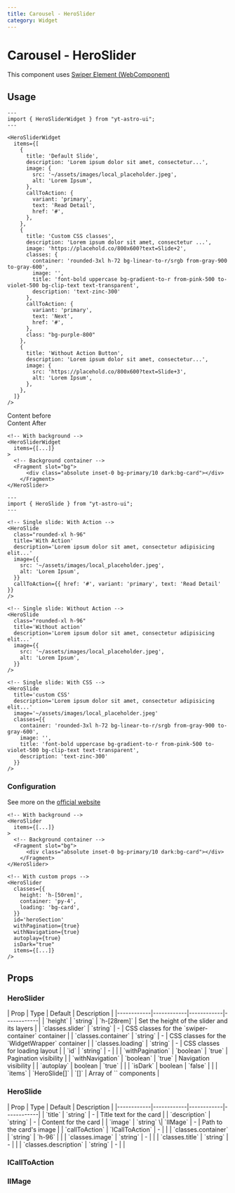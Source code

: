 ```yaml
---
title: Carousel - HeroSlider
category: Widget
---
```



# Carousel - HeroSlider

This component uses [Swiper Element (WebComponent)](https://swiperjs.com/element)

<Demo title="">
  <HeroSliderWidget
    items={[
      {
        title: 'Default Slide',
        description: 'Lorem ipsum dolor sit amet, consectetur adipisicing elit dolor sit amet, consectetur adipisicing elit.',
        image: {
          src: '~/assets/images/local_placeholder.jpeg',
          alt: 'Lorem Ipsum',
        },
        callToAction: {
          variant: 'primary',
          text: 'Read Detail',
          href: '#',
        },
      },
      {
        title: 'Custom CSS classes',
        description: 'Lorem ipsum dolor sit amet, consectetur adipisicing elit dolor sit amet, consectetur adipisicing elit',
        image: 'https://placehold.co/800x600?text=Slide+2',
        classes: {
          container: 'rounded-3xl h-72 bg-linear-to-r/srgb from-gray-900 to-gray-600',
          image: '',
          title: 'font-bold uppercase bg-gradient-to-r from-pink-500 to-violet-500 bg-clip-text text-transparent',
          description: 'text-zinc-300'
        },
        callToAction: {
          variant: 'primary',
          text: 'Next',
          href: '#',
        },
        class: "bg-purple-800"
      },
      {
        title: 'Without Action Button',
        description: 'Lorem ipsum dolor sit amet, consectetur adipisicing elit dolor sit amet, consectetur adipisicing elit.',
        image: {
          src: 'https://placehold.co/800x600?text=Slide+3',
          alt: 'Lorem Ipsum',
        },
      },
    ]}
  />
</Demo>

## Usage

```astro
---
import { HeroSliderWidget } from "yt-astro-ui";
---

<HeroSliderWidget
  items={[
    {
      title: 'Default Slide',
      description: 'Lorem ipsum dolor sit amet, consectetur...',
      image: {
        src: '~/assets/images/local_placeholder.jpeg',
        alt: 'Lorem Ipsum',
      },
      callToAction: {
        variant: 'primary',
        text: 'Read Detail',
        href: '#',
      },
    },
    {
      title: 'Custom CSS classes',
      description: 'Lorem ipsum dolor sit amet, consectetur ...',
      image: 'https://placehold.co/800x600?text=Slide+2',
      classes: {
        container: 'rounded-3xl h-72 bg-linear-to-r/srgb from-gray-900 to-gray-600',
        image: '',
        title: 'font-bold uppercase bg-gradient-to-r from-pink-500 to-violet-500 bg-clip-text text-transparent',
        description: 'text-zinc-300'
      },
      callToAction: {
        variant: 'primary',
        text: 'Next',
        href: '#',
      },
      class: "bg-purple-800"
    },
    {
      title: 'Without Action Button',
      description: 'Lorem ipsum dolor sit amet, consectetur...',
      image: {
        src: 'https://placehold.co/800x600?text=Slide+3',
        alt: 'Lorem Ipsum',
      },
    },
  ]}
/>
```

<Demo title="With Background" class="bg-stripe [&>*]:text-white">
  Content before
  <HeroSliderWidget
    items={[
      {
        title: 'Default Slide',
        description: 'Lorem ipsum dolor sit amet, consectetur adipisicing elit dolor sit amet, consectetur adipisicing elit.',
        image: '~/assets/images/local_placeholder.jpeg',
        callToAction: {
          variant: 'primary',
          text: 'Read Detail',
          href: '#',
        },
      },
      {
        title: 'Default Slide',
        description: 'Lorem ipsum dolor sit amet, consectetur adipisicing elit dolor sit amet, consectetur adipisicing elit.',
        image: '~/assets/images/local_placeholder.jpeg',
        callToAction: {
          variant: 'primary',
          text: 'Read Detail',
          href: '#',
        },
      },
    ]}
  >
    <Fragment slot="bg">
      <div className="absolute inset-0 bg-primary"></div>
    </Fragment>
  </HeroSliderWidget>
  Content After
</Demo>

```astro
<!-- With background -->
<HeroSliderWidget
  items={[...]}
>
  <!-- Background container -->
  <Fragment slot="bg">
      <div class="absolute inset-0 bg-primary/10 dark:bg-card"></div>
    </Fragment>
</HeroSlider>
```

<div className="space-y-12">
  <Demo title="Single slide">
    <HeroSlide
      title='With Action'
      description='Lorem ipsum dolor sit amet, consectetur adipisicing elit...'
      image={{
        src: '~/assets/images/local_placeholder.jpeg',
        alt: 'Lorem Ipsum',
      }}
      callToAction={{ href: '#', variant: 'primary', text: 'Read Detail' }}
    />
  </Demo>
  
  <Demo title="Single slide: without action">
    <HeroSlide
      title='Without action'
      description='Lorem ipsum dolor sit amet, consectetur adipisicing elit...'
      image={{
        src: '~/assets/images/local_placeholder.jpeg',
        alt: 'Lorem Ipsum',
      }}
    />
  </Demo>
  
  <Demo title="Single slide: custom CSS">
    <HeroSlide
      title='custom CSS'
      description='Lorem ipsum dolor sit amet, consectetur adipisicing elit...'
      image='~/assets/images/local_placeholder.jpeg'
      classes={{
        container: 'rounded-3xl h-72 bg-linear-to-r/srgb from-gray-900 to-gray-600',
        image: '',
        title: 'font-bold uppercase bg-gradient-to-r from-pink-500 to-violet-500 bg-clip-text text-transparent',
        description: 'text-zinc-300'
      }}
    />
  </Demo>
</div>


```astro
---
import { HeroSlide } from "yt-astro-ui";
---

<!-- Single slide: With Action -->
<HeroSlide
  class="rounded-xl h-96"
  title='With Action'
  description='Lorem ipsum dolor sit amet, consectetur adipisicing elit...'
  image={{
    src: '~/assets/images/local_placeholder.jpeg',
    alt: 'Lorem Ipsum',
  }}
  callToAction={{ href: '#', variant: 'primary', text: 'Read Detail' }}
/>

<!-- Single slide: Without Action -->
<HeroSlide
  class="rounded-xl h-96"
  title='Without action'
  description='Lorem ipsum dolor sit amet, consectetur adipisicing elit...'
  image={{
    src: '~/assets/images/local_placeholder.jpeg',
    alt: 'Lorem Ipsum',
  }}
/>

<!-- Single slide: With CSS -->
<HeroSlide
  title='custom CSS'
  description='Lorem ipsum dolor sit amet, consectetur adipisicing elit...'
  image='~/assets/images/local_placeholder.jpeg'
  classes={{
    container: 'rounded-3xl h-72 bg-linear-to-r/srgb from-gray-900 to-gray-600',
    image: '',
    title: 'font-bold uppercase bg-gradient-to-r from-pink-500 to-violet-500 bg-clip-text text-transparent',
    description: 'text-zinc-300'
  }}
/>
```


### Configuration

See more on the [official website](https://swiperjs.com/element#updating-parameters)

```astro
<!-- With background -->
<HeroSlider
  items={[...]}
>
  <!-- Background container -->
  <Fragment slot="bg">
      <div class="absolute inset-0 bg-primary/10 dark:bg-card"></div>
    </Fragment>
</HeroSlider>

<!-- With custom props -->
<HeroSlider
  classes={{ 
    height: 'h-[50rem]',
    container: 'py-4',
    loading: 'bg-card',
  }}
  id='heroSection'
  withPagination={true}
  withNavigation={true}
  autoplay={true}
  isDark="true"
  items={[...]}
/>
```

## Props

### HeroSlider

<div className="overflow-x-auto">
  <div className="min-w-xl">
    | Prop | Type | Default | Description |
    |------------|------------|------------|------------|
    | `height` | `string` | `h-[28rem]` | Set the height of the slider and its layers |
    | `classes.slider` | `string` | - | CSS classes for the `swiper-container` container |
    | `classes.container` | `string` | - | CSS classes for the `WidgetWrapper` container |
    | `classes.loading` | `string` | - | CSS classes for loading layout |
    | `id` | `string` | - | |
    | `withPagination` | `boolean` | `true` | Pagination visibility |
    | `withNavigation` | `boolean` | `true` | Navigation visibility |
    | `autoplay` | boolean | `true` | |
    | `isDark` | boolean | `false` | |
    | `items` | `HeroSlide[]` | `[]` | Array of `<HeroSlide />` components |
  </div>
</div>


### HeroSlide

<div className="overflow-x-auto">
  <div className="min-w-xl">
    | Prop | Type | Default | Description |
    |------------|------------|------------|------------|
    | `title` | `string` | - | Title text for the card |
    | `description` | `string` | - | Content for the card |
    | `image` | `string` \| `IIMage` | - | Path to the card's image |
    | `callToAction` | `ICallToAction` | - | |
    | `classes.container` | `string` | `h-96` | |
    | `classes.image` | `string` | - | |
    | `classes.title` | `string` | - | |
    | `classes.description` | `string` | - | |
  </div>
</div>

### ICallToAction

<div className="overflow-x-auto">
  <div className="min-w-xl">
    <ICallToAction />
  </div>
</div>


### IIMage

<div className="overflow-x-auto">
  <div className="min-w-xl">
    <IImage />
  </div>
</div>
